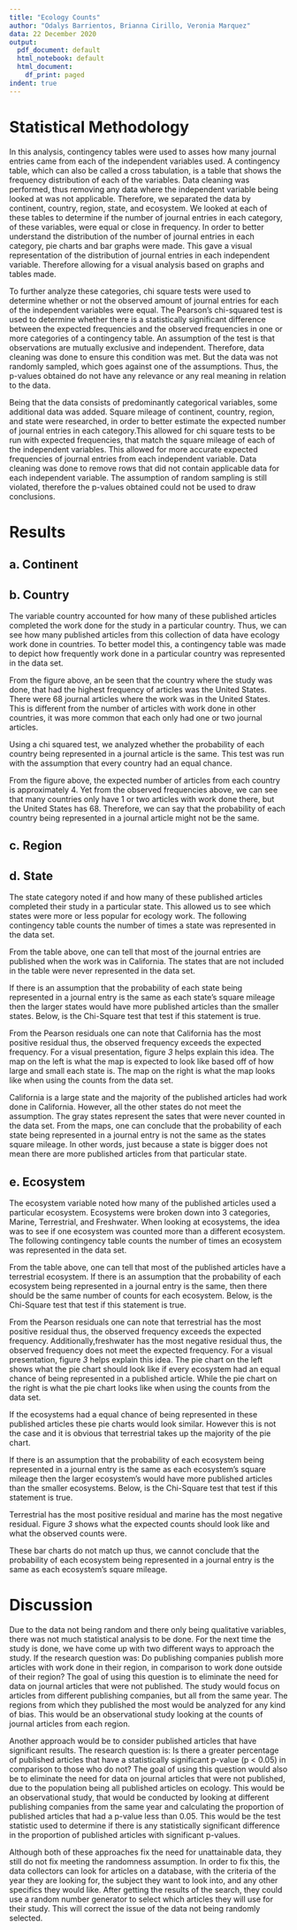 ```yaml
---
title: "Ecology Counts"
author: "Odalys Barrientos, Brianna Cirillo, Veronia Marquez"
data: 22 December 2020
output:
  pdf_document: default
  html_notebook: default
  html_document:
    df_print: paged
indent: true
---
```


# Statistical Methodology


In this analysis, contingency tables were used to asses how many journal entries came from each of the independent variables used. A contingency table, which can also be called a cross tabulation, is a table that shows the frequency distribution of each of the variables. Data cleaning was performed, thus removing any data where the independent variable being looked at was not applicable. Therefore, we separated the data by continent, country, region, state, and ecosystem. We looked at each of these tables to determine if the number of journal entries in each category, of these variables, were equal or close in frequency. 
In order to better understand the distribution of the number of journal entries in each category, pie charts and bar graphs were made. This gave a visual representation of the distribution of journal entries in each independent variable. Therefore allowing for a visual analysis based on graphs and tables made.

To further analyze these categories, chi square tests were used to determine whether or not the observed amount of journal entries for each of the independent variables were equal. The Pearson's chi-squared test is used to determine whether there is a statistically significant difference between the expected frequencies and the observed frequencies in one or more categories of a contingency table. An assumption of the test is that observations are mutually exclusive and independent. Therefore, data cleaning was done to ensure this condition was met. But the data was not randomly sampled, which goes against one of the assumptions. Thus, the p-values obtained do not have any relevance or any real meaning in relation to the data.

Being that the data consists of predominantly categorical variables, some additional data was added. Square mileage of continent, country, region, and state were researched, in order to better estimate the expected number of journal entries in each category.This allowed for chi square tests to be run with expected frequencies, that match the square mileage of each of the independent variables. This allowed for more accurate expected frequencies of journal entries from each independent variable. Data cleaning was done to remove rows that did not contain applicable data for each independent variable. The assumption of random sampling is still violated, therefore the p-values obtained could not be used to draw conclusions.

# Results

## a. Continent

 


## b. Country

The variable country accounted for how many of these published articles completed the work done for the study in a particular country. Thus, we can see how many published articles from this collection of data have ecology work done in countries. To better model this, a contingency table was made to depict how frequently work done in a particular country was represented in the data set.
\begin{figure}
	\centering
	\includegraphics[width=0.50\textwidth]{country_contingency.pdf}
	\caption{This contingency table shows the counts of how many articles are from each country. The countries shown above are only the ones from the data. All countries were not taken into account in this study.}
	\label{fig:CaffRun}
\end{figure}
From the figure above, an be seen that the country where the study was done, that had the highest frequency of articles was the United States. There were 68 journal articles where the work was in the United States. This is different from the number of articles with work done in other countries, it was more common that each only had one or two journal articles. 

Using a chi squared test, we analyzed whether the probability of each country being represented in a journal article is the same. This test was run with the assumption that every country had an equal chance.
\begin{figure}
	\centering
	\includegraphics[width=0.50\textwidth]{xchisq_country.pdf}
	\caption{The chi square test above assumes that each country has an equal probability to be represented in a journal article. The expected values are those shown in parantheses, and the observed values are above that. We hypothesized that the observed values would equal the expected values.}
	\label{fig:CaffRun}
\end{figure}
From the figure above, the expected number of articles from each country is approximately 4. Yet from the observed frequencies above, we can see that many countries only have 1 or two articles with work done there, but the United States has 68. Therefore, we can say that the probability of each country being represented in a journal article might not be the same.

## c. Region




## d. State

The state category noted if and how many of these published articles completed their study in a particular state. This allowed us to see which states were more or less popular for ecology work. The following contingency table counts the number of times a state was represented in the data set. 

\begin{figure}
  \caption{Contingency Table}
	\includegraphics[width=13cm]{statetable.pdf}
\end{figure}

From the table above, one can tell that most of the journal entries are published when the work was in California. The states that are not included in the table were never represented in the data set. 

If there is an assumption that the probability of each state being represented in a journal entry is the same as each state's square mileage then the larger states would have more published articles than the smaller states. Below, is the Chi-Square test that test if this statement is true. 

\begin{figure}
  \caption{Chi-Square Test: States}
	\includegraphics[width=13cm]{chi-state.pdf}
\end{figure}

From the Pearson residuals one can note that California has the most positive residual thus, the observed frequency exceeds the expected frequency. For a visual presentation, figure *3* helps explain this idea. The map on the left is what the map is expected to look like based off of how large and small each state is. The map on the right is what the map looks like when using the counts from the data set. 

\begin{figure}
  \caption{Expected Frequency based on Square Mileage vs Observed Frequency}
	\includegraphics[width=13cm]{maps.pdf}
\end{figure}

California is a large state and the majority of the published articles had work done in California. However, all the other states do not meet the assumption. The gray states represent the sates that were never counted in the data set. From the maps, one can conclude that the probability of each state being represented in a journal entry is not the same as the states square mileage. In other words, just because a state is bigger does not mean there are more published articles from that particular state.

## e. Ecosystem

The ecosystem variable noted how many of the published articles used a particular ecosystem. Ecosystems were broken down into 3 categories, Marine, Terrestrial, and Freshwater. When looking at ecosystems, the idea was to see if one ecosystem was counted more than a different ecosystem. The following contingency table counts the number of times an ecosystem was represented in the data set. 

\begin{figure}
  \caption{Contingency Table}
	\includegraphics[width=13cm]{ct-eco.pdf}
\end{figure}

From the table above, one can tell that most of the published articles have a terrestrial ecosystem. 
If there is an assumption that the probability of each ecosystem being represented in a journal entry is the same, then there should be the same number of counts for each ecosystem. Below, is the Chi-Square test that test if this statement is true. 

\begin{figure}
  \caption{Chi-Square Test: Ecosystem}
	\includegraphics[width=13cm]{chi-eco-1.pdf}
\end{figure}

From the Pearson residuals one can note that terrestrial has the most positive residual thus, the observed frequency exceeds the expected frequency. Additionally,freshwater has the most negative residual thus, the observed frequency does not meet the expected frequency. For a visual presentation, figure *3* helps explain this idea. The pie chart on the left shows what the pie chart should look like if every ecosystem had an equal chance of being represented in a published article. While the pie chart on the right is what the pie chart looks like when using the counts from the data set. 

\begin{figure}
  \caption{Expected Frequency vs Observed Frequency}
	\includegraphics[width=13cm]{pie-eco-1.pdf}
\end{figure}

If the ecosystems had a equal chance of being represented in these published articles these pie charts would look similar. However this is not the case and it is obvious that terrestrial takes up the majority of the pie chart. 

If there is an assumption that the probability of each ecosystem being represented in a journal entry is the same as each ecosystem's square mileage then the larger ecosystem's would have more published articles than the smaller ecosystems. Below, is the Chi-Square test that test if this statement is true. 

\begin{figure}
  \caption{Chi-Square Test: Ecosystem}
	\includegraphics[width=13cm]{chi-eco-2.pdf}
\end{figure}

Terrestrial has the most positive residual and marine has the most negative residual. Figure *3* shows what the expected counts should look like and what the observed counts were. 

\begin{figure}
  \caption{Expected Frequency based on Square Mileage vs Observed Frequency}
	\includegraphics[width=13cm]{pie-eco-2.pdf}
\end{figure}

These bar charts do not match up thus, we cannot conclude that the probability of each ecosystem being represented in a journal entry is the same as each ecosystem's square mileage.

# Discussion
 
Due to the data not being random and there only being qualitative variables, there was not much statistical analysis to be done. For the next time the study is done, we have come up with two different ways to approach the study. If the research question was: Do publishing companies publish more articles with work done in their region, in comparison to work done outside of their region? The goal of using this question is to eliminate the need for data on journal articles that were not published. The study would focus on articles from different publishing companies, but all from the same year. The regions from which they published the most would be analyzed for any kind of bias. This would be an observational study looking at the counts of journal articles from each region. 

Another approach would be to consider published articles that have significant results. The research question is: Is there a greater percentage of published articles that have a statistically significant p-value (p < 0.05) in comparison to those who do not? The goal of using this question would also be to  eliminate the need for data on journal articles that were not published, due to the population being all published articles on ecology. This would be an observational study, that would be conducted by looking at different publishing companies from the same year and calculating the proportion of published articles that had a p-value less than 0.05. This would be the test statistic used to determine if there is any statistically significant difference in the proportion of published articles with significant p-values. 

Although both of these approaches fix the need for unattainable data, they still do not fix meeting the randomness assumption. In order to fix this, the data collectors can look for articles on a database, with the criteria of the year they are looking for, the subject they want to look into, and any other specifics they would like. After getting the results of the search, they could use a random number generator to select which articles they  will use for their study. This will correct the issue of the data not being randomly selected.

   
 